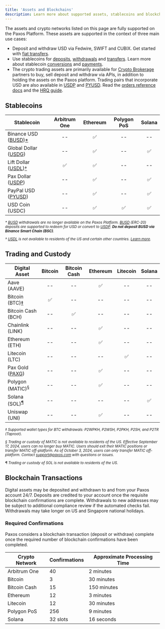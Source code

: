```yaml
---
title: 'Assets and Blockchains'
description: Learn more about supported assets, stablecoins and blockchains.
---
```



The assets and crypto networks listed on this page are fully supported on the Paxos Platform.
These assets are supported in the context of three main use cases:

- Deposit and withdraw USD via Fedwire, SWIFT and CUBIX. Get started with [fiat transfers](/guides/developer/fiat-transfers).
- Use stablecoins for [deposits](/api-reference/endpoints/deposit-addresses), [withdrawals](/api-reference/endpoints/crypto-withdrawals) and [transfers](/api-reference/endpoints/transfers). Learn more about stablecoin [conversions](/guides/developer/convert) and [payments](payments).
- The crypto trading assets are primarily available for [Crypto Brokerage](https://paxos.com/crypto-brokerage/) partners to buy, sell deposit and withdraw via APIs, in addition to holding the assets on the Paxos platform. Trading pairs that incorporate USD are also available in [USDP](/guides/stablecoin/usdp) and [PYUSD](/guides/stablecoin/pyusd). Read the [orders reference docs](/api-reference/endpoints/orders) and the [HRQ guide](/guides/crypto-brokerage/quotes/index).

## Stablecoins

| Stablecoin | Arbitrum One | Ethereum | Polygon PoS | Solana |
| --- | :---: |:---: | :---: | :---: |
| Binance USD ([BUSD](/guides/stablecoin/busd))[\*](#busd-restrictions) | -- | ✅ | -- | -- |
| Global Dollar ([USDG](/guides/stablecoin/usdg)) | -- | ✅  | -- | ✅ |
| Lift Dollar ([USDL](https://docs.liftdollar.com/index.html))[†](#usdl-restrictions) | ✅ | ✅ | -- | -- |
| Pax Dollar ([USDP](/guides/stablecoin/usdp)) | -- | ✅ | -- | ✅ |
| PayPal USD ([PYUSD](/guides/stablecoin/pyusd)) | -- | ✅ | -- | ✅ |
| USD Coin (USDC) | -- | ✅ | ✅ | ✅ |

<small id="busd-restrictions">
<em>

\* [BUSD](/guides/stablecoin/busd) withdrawals are no longer available on the Paxos Platform. [BUSD](/guides/stablecoin/busd) (ERC-20) deposits are supported to redeem for USD or convert to [USDP](/guides/stablecoin/usdp). **Do not deposit BUSD via Binance Smart Chain (BSC)**.

</em>
</small>

<small id="usdl-restrictions">
<em>

† [USDL](https://docs.liftdollar.com/index.html) is not available to residents of the US and certain other countries. [Learn more](https://liftdollar.com/terms-and-conditions/).

</em>
</small>

## Trading and Custody

| Digital Asset | Bitcoin | Bitcoin Cash | Ethereum | Litecoin | Solana |
| --- | :---: | :---: | :---: | :---: | :---: |
| Aave (AAVE) | -- | -- | ✅ | -- | -- |
| Bitcoin (BTC)[‡](#btc) | ✅ | -- | -- | -- | -- |
| Bitcoin Cash (BCH) | -- | ✅ | -- | -- | -- |
| Chainlink (LINK) | -- | -- | ✅ | -- | -- |
| Ethereum (ETH) | -- | -- | ✅ | -- | -- |
| Litecoin (LTC) | -- | -- | -- | ✅ | -- |
| Pax Gold ([PAXG](https://paxos.com/paxgold/)) | -- | -- | ✅ | -- | -- |
| Polygon (MATIC)<sup>[§](#matic)</sup> | -- | -- | ✅ | -- | -- |
| Solana (SOL)<sup>[¶](#sol)</sup> | -- | -- | -- | -- | ✅ |
| Uniswap (UNI) | -- | -- | ✅ | -- | -- |

<small id="btc">
<em>

‡ Supported wallet types for BTC withdrawals: P2WPKH, P2WSH, P2PKH, P2SH, and P2TR (Taproot).

</em>
</small>

<small id="matic">
<em>

§ Trading or custody of MATIC is not available to residents of the US.
Effective September 17, 2024, users can no longer buy MATIC.
Users should exit their MATIC positions or transfer MATIC off-platform.
As of October 3, 2024, users can only transfer MATIC off-platform.
Contact support@paxos.com with questions or issues.

</em>
</small>

<small id="sol">
<em>

¶ Trading or custody of SOL is not available to residents of the US.

</em>
</small>

## Blockchain Transactions

Digital assets may be deposited and withdrawn to and from your Paxos account 24/7.
Deposits are credited to your account once the requisite blockchain confirmations are complete.
Withdrawals to new addresses may be subject to additional compliance review if the automated checks fail.
Withdrawals may take longer on US and Singapore national holidays.

### Required Confirmations

Paxos considers a blockchain transaction (deposit or withdraw) complete once the required number of blockchain confirmations have been completed.

| Crypto Network | Confirmations | Approximate Processing Time |
| --- | --- | --- |
| Arbitrum One | 40 | 2 minutes |
| Bitcoin | 3 | 30 minutes |
| Bitcoin Cash | 15 | 150 minutes |
| Ethereum | 12 | 3 minutes |
| Litecoin | 12 | 30 minutes |
| Polygon PoS | 256 | 9 minutes |
| Solana | 32 slots | 16 seconds |
